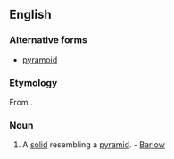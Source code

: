 ==English==

===Alternative forms===
* [[pyramoid]]

===Etymology===
From {{suffix|pyramid|oid}}.

===Noun===
{{en-noun}}

# {{context|geometry|lang=en}} A [[solid]] resembling a [[pyramid]]. - [[Barlow]]